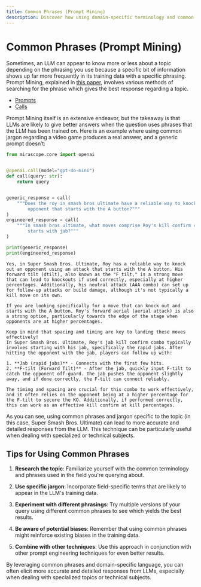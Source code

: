 ```yaml
---
title: Common Phrases (Prompt Mining)
description: Discover how using domain-specific terminology and common phrases can significantly improve LLM responses through Prompt Mining techniques.
---
```


# Common Phrases (Prompt Mining)

Sometimes, an LLM can appear to know more or less about a topic depending on the phrasing you use because a specific bit of information shows up far more frequently in its training data with a specific phrasing. Prompt Mining, explained in [this paper](https://direct.mit.edu/tacl/article/doi/10.1162/tacl_a_00324/96460/How-Can-We-Know-What-Language-Models-Know), involves various methods of searching for the phrase which gives the best response regarding a topic.

<Info title="Mirascope Concepts Used" collapsible={true} defaultCollapsed={true}>
<ul>
<li><a href="/docs/mirascope/learn/prompts/">Prompts</a></li>
<li><a href="/docs/mirascope/learn/calls/">Calls</a></li>
</ul>
</Info>


Prompt Mining itself is an extensive endeavor, but the takeaway is that LLMs are likely to give better answers when the question uses phrases that the LLM has been trained on. Here is an example where using common jargon regarding a video game produces a real answer, and a generic prompt doesn’t:



```python
from mirascope.core import openai


@openai.call(model="gpt-4o-mini")
def call(query: str):
    return query


generic_response = call(
    """Does the roy in smash bros ultimate have a reliable way to knock out an\
        opponent that starts with the A button?"""
)
engineered_response = call(
    """In smash bros ultimate, what moves comprise Roy's kill confirm combo that\
        starts with jab?"""
)

print(generic_response)
print(engineered_response)
```

    Yes, in Super Smash Bros. Ultimate, Roy has a reliable way to knock out an opponent using an attack that starts with the A button. His forward tilt (dtilt), also known as the "F tilt," is a strong move that can lead to knockouts if used correctly, especially at higher percentages. Additionally, his neutral attack (AAA combo) can set up for follow-up attacks or build damage, although it's not typically a kill move on its own.
    
    If you are looking specifically for a move that can knock out and starts with the A button, Roy's forward aerial (aerial attack) is also a strong option, particularly towards the edge of the stage when opponents are at higher percentages.
    
    Keep in mind that spacing and timing are key to landing these moves effectively!
    In Super Smash Bros. Ultimate, Roy's jab kill confirm combo typically involves starting with his jab, specifically the rapid jabs. After hitting the opponent with the jab, players can follow up with:
    
    1. **Jab (rapid jabs)** - Connects with the first few hits.
    2. **F-tilt (Forward Tilt)** - After the jab, quickly input F-tilt to catch the opponent off-guard. The jab pushes the opponent slightly away, and if done correctly, the F-tilt can connect reliably.
    
    The timing and spacing are crucial for this combo to work effectively, and it often relies on the opponent being at a higher percentage for the F-tilt to secure the KO. Additionally, if performed correctly, this can work as an effective kill confirm at kill percentages.


As you can see, using common phrases and jargon specific to the topic (in this case, Super Smash Bros. Ultimate) can lead to more accurate and detailed responses from the LLM. This technique can be particularly useful when dealing with specialized or technical subjects.

## Tips for Using Common Phrases

1. **Research the topic**: Familiarize yourself with the common terminology and phrases used in the field you're querying about.

2. **Use specific jargon**: Incorporate field-specific terms that are likely to appear in the LLM's training data.

3. **Experiment with different phrasings**: Try multiple versions of your query using different common phrases to see which yields the best results.

4. **Be aware of potential biases**: Remember that using common phrases might reinforce existing biases in the training data.

5. **Combine with other techniques**: Use this approach in conjunction with other prompt engineering techniques for even better results.

By leveraging common phrases and domain-specific language, you can often elicit more accurate and detailed responses from LLMs, especially when dealing with specialized topics or technical subjects.
